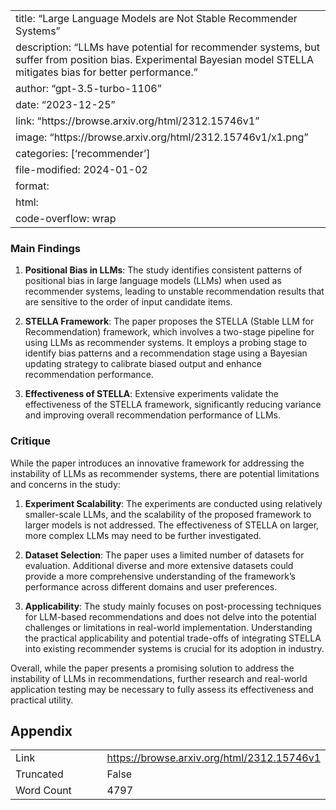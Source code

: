 
---
title: "Large Language Models are Not Stable Recommender Systems"
description: "LLMs have potential for recommender systems, but suffer from position bias. Experimental Bayesian model STELLA mitigates bias for better performance."
author: "gpt-3.5-turbo-1106"
date: "2023-12-25"
link: "https://browse.arxiv.org/html/2312.15746v1"
image: "https://browse.arxiv.org/html/2312.15746v1/x1.png"
categories: ['recommender']
file-modified: 2024-01-02
format:
  html:
    code-overflow: wrap
---

### Main Findings

1. **Positional Bias in LLMs**: The study identifies consistent patterns of positional bias in large language models (LLMs) when used as recommender systems, leading to unstable recommendation results that are sensitive to the order of input candidate items.
   
2. **STELLA Framework**: The paper proposes the STELLA (Stable LLM for Recommendation) framework, which involves a two-stage pipeline for using LLMs as recommender systems. It employs a probing stage to identify bias patterns and a recommendation stage using a Bayesian updating strategy to calibrate biased output and enhance recommendation performance.
   
3. **Effectiveness of STELLA**: Extensive experiments validate the effectiveness of the STELLA framework, significantly reducing variance and improving overall recommendation performance of LLMs.

### Critique

While the paper introduces an innovative framework for addressing the instability of LLMs as recommender systems, there are potential limitations and concerns in the study:

1. **Experiment Scalability**: The experiments are conducted using relatively smaller-scale LLMs, and the scalability of the proposed framework to larger models is not addressed. The effectiveness of STELLA on larger, more complex LLMs may need to be further investigated.

2. **Dataset Selection**: The paper uses a limited number of datasets for evaluation. Additional diverse and more extensive datasets could provide a more comprehensive understanding of the framework's performance across different domains and user preferences.

3. **Applicability**: The study mainly focuses on post-processing techniques for LLM-based recommendations and does not delve into the potential challenges or limitations in real-world implementation. Understanding the practical applicability and potential trade-offs of integrating STELLA into existing recommender systems is crucial for its adoption in industry.

Overall, while the paper presents a promising solution to address the instability of LLMs in recommendations, further research and real-world application testing may be necessary to fully assess its effectiveness and practical utility.

## Appendix

|          |          |
|----------|----------|
| Link     | [https://browse.arxiv.org/html/2312.15746v1](https://browse.arxiv.org/html/2312.15746v1)       |
| Truncated       | False       |
| Word Count       | 4797       |